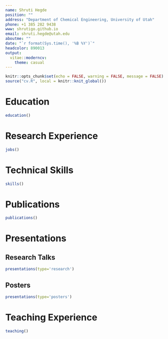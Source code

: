 ```yaml
---
name: Shruti Hegde
position: ""
address: "Department of Chemical Engineering, University of Utah"
phone: +1 385 282 9438
www: shrutigo.github.io
email: shruti.hegde@utah.edu
aboutme: ""
date: "`r format(Sys.time(), '%B %Y')`"
headcolor: 890013
output:
  vitae::moderncv:
    theme: casual
---
```


```r
knitr::opts_chunk$set(echo = FALSE, warning = FALSE, message = FALSE)
source("cv.R", local = knitr::knit_global())

```


# Education

```r
education()
```


# Research Experience

```r
jobs()
```


# Technical Skills 

```r
skills()
```


# Publications
```r
publications()
```


# Presentations

## Research Talks

```r
presentations(type='research')
```

## Posters

```r
presentations(type='posters')
```


# Teaching Experience


```r
teaching()
```